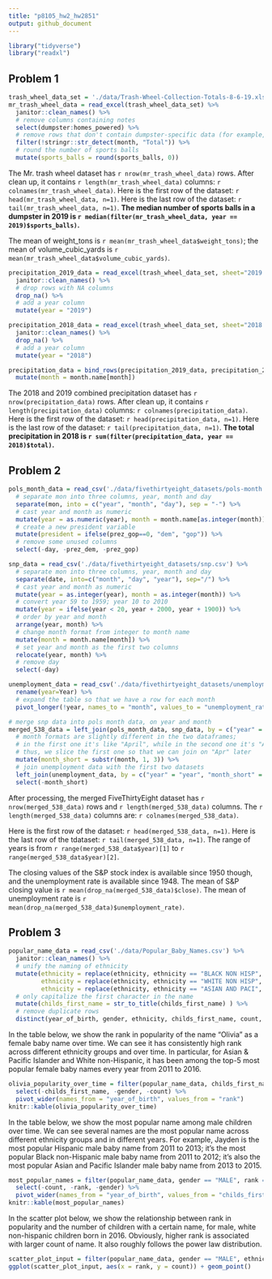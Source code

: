 ```yaml
---
title: "p8105_hw2_hw2851"
output: github_document
---
```


```r
library("tidyverse")
library("readxl")
```

## Problem 1

```r
trash_wheel_data_set = './data/Trash-Wheel-Collection-Totals-8-6-19.xlsx'
mr_trash_wheel_data = read_excel(trash_wheel_data_set) %>%
  janitor::clean_names() %>%
  # remove columns containing notes
  select(dumpster:homes_powered) %>%
  # remove rows that don't contain dumpster-specific data (for example, "May Total")
  filter(!stringr::str_detect(month, "Total")) %>%
  # round the number of sports balls
  mutate(sports_balls = round(sports_balls, 0))
```
The Mr. trash wheel dataset has `r nrow(mr_trash_wheel_data)` rows. After clean up, it contains `r length(mr_trash_wheel_data)` columns: `r colnames(mr_trash_wheel_data)`. Here is the first row of the dataset: `r head(mr_trash_wheel_data, n=1)`. Here is the last row of the dataset: `r tail(mr_trash_wheel_data, n=1)`.
**The median number of sports balls in a dumpster in 2019 is `r median(filter(mr_trash_wheel_data, year == 2019)$sports_balls)`.**

The mean of weight_tons is `r mean(mr_trash_wheel_data$weight_tons)`; the mean of volume_cubic_yards is `r mean(mr_trash_wheel_data$volume_cubic_yards)`.

```r
precipitation_2019_data = read_excel(trash_wheel_data_set, sheet="2019 Precipitation", skip=1) %>%
  janitor::clean_names() %>%
  # drop rows with NA columns
  drop_na() %>%
  # add a year column
  mutate(year = "2019")

precipitation_2018_data = read_excel(trash_wheel_data_set, sheet="2018 Precipitation", skip=1) %>%
  janitor::clean_names() %>%
  drop_na() %>%
  # add a year column
  mutate(year = "2018")

precipitation_data = bind_rows(precipitation_2019_data, precipitation_2018_data) %>%
  mutate(month = month.name[month])
```

The 2018 and 2019 combined precipitation dataset has `r nrow(precipitation_data)` rows. After clean up, it contains `r length(precipitation_data)` columns: `r colnames(precipitation_data)`. Here is the first row of the dataset: `r head(precipitation_data, n=1)`. Here is the last row of the dataset: `r tail(precipitation_data, n=1)`. **The total precipitation in 2018 is `r sum(filter(precipitation_data, year == 2018)$total)`.**

## Problem 2
```r
pols_month_data = read_csv('./data/fivethirtyeight_datasets/pols-month.csv') %>%
  # separate mon into three columns, year, month and day
  separate(mon, into = c("year", "month", "day"), sep = "-") %>%
  # cast year and month as numeric
  mutate(year = as.numeric(year), month = month.name[as.integer(month)]) %>%
  # create a new president variable
  mutate(president = ifelse(prez_gop==0, "dem", "gop")) %>%
  # remove some unused columns
  select(-day, -prez_dem, -prez_gop)
```

```r
snp_data = read_csv('./data/fivethirtyeight_datasets/snp.csv') %>%
  # separate mon into three columns, year, month and day
  separate(date, into=c("month", "day", "year"), sep="/") %>%
  # cast year and month as numeric
  mutate(year = as.integer(year), month = as.integer(month)) %>%
  # convert year 59 to 1959; year 10 to 2010
  mutate(year = ifelse(year < 20, year + 2000, year + 1900)) %>%
  # order by year and month
  arrange(year, month) %>%
  # change month format from integer to month name
  mutate(month = month.name[month]) %>%
  # set year and month as the first two columns
  relocate(year, month) %>%
  # remove day
  select(-day)
```

```r
unemployment_data = read_csv('./data/fivethirtyeight_datasets/unemployment.csv') %>%
  rename(year=Year) %>%
  # expand the table so that we have a row for each month
  pivot_longer(!year, names_to = "month", values_to = "unemployment_rate")
```

```r
# merge snp data into pols month data, on year and month
merged_538_data = left_join(pols_month_data, snp_data, by = c("year" = "year", "month" = "month")) %>%
  # month formats are slightly different in the two dataframes;
  # in the first one it's like "April", while in the second one it's "Apr"
  # thus, we slice the first one so that we can join on "Apr" later
  mutate(month_short = substr(month, 1, 3)) %>%
  # join unemployment data with the first two datasets
  left_join(unemployment_data, by = c("year" = "year", "month_short" = "month")) %>%
  select(-month_short)
```

After processing, the merged FiveThirtyEight dataset has `r nrow(merged_538_data)` rows and `r length(merged_538_data)` columns. The `r length(merged_538_data)` columns are: `r colnames(merged_538_data)`.

Here is the first row of the dataset: `r head(merged_538_data, n=1)`. Here is the last row of the tdataset: `r tail(merged_538_data, n=1)`. The range of years is from `r range(merged_538_data$year)[1]` to `r range(merged_538_data$year)[2]`.

The closing values of the S&P stock index is available since 1950 though, and the unemployment rate is available since 1948. The mean of S&P closing value is `r mean(drop_na(merged_538_data)$close)`. The mean of unemployment rate is `r mean(drop_na(merged_538_data)$unemployment_rate)`.

## Problem 3

```r
popular_name_data = read_csv('./data/Popular_Baby_Names.csv') %>%
  janitor::clean_names() %>%
  # unify the naming of ethnicity
  mutate(ethnicity = replace(ethnicity, ethnicity == "BLACK NON HISP", "BLACK NON HISPANIC"),
         ethnicity = replace(ethnicity, ethnicity == "WHITE NON HISP", "WHITE NON HISPANIC"),
         ethnicity = replace(ethnicity, ethnicity == "ASIAN AND PACI", "ASIAN AND PACIFIC ISLANDER")) %>%
  # only capitalize the first character in the name
  mutate(childs_first_name = str_to_title(childs_first_name) ) %>%
  # remove duplicate rows
  distinct(year_of_birth, gender, ethnicity, childs_first_name, count, rank)
```
In the table below, we show the rank in popularity of the name “Olivia” as a female baby name over time. We can see it has consistently high rank across different ethnicity groups and over time. In particular, for Asian & Pacific Islander and White non-Hispanic, it has been among the top-5 most popular female baby names every year from 2011 to 2016.
```r
olivia_popularity_over_time = filter(popular_name_data, childs_first_name == "Olivia", gender == "FEMALE") %>%
  select(-childs_first_name, -gender, -count) %>%
  pivot_wider(names_from = "year_of_birth", values_from = "rank")
knitr::kable(olivia_popularity_over_time)
```

In the table below, we show the most popular name among male children over time. We can see several names are the most popular name across different ethnicity groups and in different years. For example, Jayden is the most popular Hispanic male baby name from 2011 to 2013; it's the most popular Black non-Hispanic male baby name from 2011 to 2012; it's also the most popular Asian and Pacific Islander male baby name from 2013 to 2015.
```r
most_popular_names = filter(popular_name_data, gender == "MALE", rank == 1) %>%
  select(-count, -rank, -gender) %>%
  pivot_wider(names_from = "year_of_birth", values_from = "childs_first_name")
knitr::kable(most_popular_names)
```

In the scatter plot below, we show the relationship between rank in popularity and the number of children with a certain name, for male, white non-hispanic children born in 2016. Obviously, higher rank is associated with larger count of name. It also roughly follows the power law distribution.
```r
scatter_plot_input = filter(popular_name_data, gender == "MALE", ethnicity == "WHITE NON HISPANIC", year_of_birth == 2016)
ggplot(scatter_plot_input, aes(x = rank, y = count)) + geom_point()
```